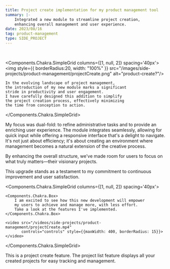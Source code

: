 ```yaml
---
title: Project create implementation for my product management tool
summary: |-
    Integrated a new module to streamline project creation,
    enhancing overall management and user experience.
date: 2023/08/16
tag: product-management
type: SIDE_PROJECT
---
```


<br/>

<Components.Chakra.SimpleGrid columns={[1, null, 2]} spacing='40px'>
    <img style={{
        borderRadius:20,
        width: "100%"
    }} src="/images/side-projects/product-management/projectCreate.png" alt="product-create?"/>

    In the evolving landscape of project management,
    the introduction of my new module marks a significant
    stride in productivity and user engagement.
    I have carefully designed this addition to simplify
    the project creation process, effectively minimizing
    the time from conception to action.

</Components.Chakra.SimpleGrid>



My focus was dual-fold: to refine administrative tasks
and to provide an enriching user experience. The module
integrates seamlessly, allowing for quick input while
offering a responsive interface that's a delight to navigate.
It's not just about efficiency; it's about creating
an environment where management becomes a natural extension
of the creative process.

By enhancing the overall structure, we've made room for users
to focus on what truly matters—their visionary projects.

This upgrade stands as a testament to my commitment to continuous
improvement and user satisfaction.

<Components.Chakra.SimpleGrid columns={[1, null, 2]} spacing='40px'>

    <Components.Chakra.Box>
        I am excited to see how this new development will empower
        my users to achieve and manage more, with less effort.
        Take a look at the features I've implemented.
    </Components.Chakra.Box>

    <video src="/videos/side-projects/product-management/projectCreate.mp4"
           controls="controls" style={{maxWidth: 400, borderRadius: 15}}>
    </video>

</Components.Chakra.SimpleGrid>

This is a project create feature. The project list feature displays all your
created projects for easy tracking and management.